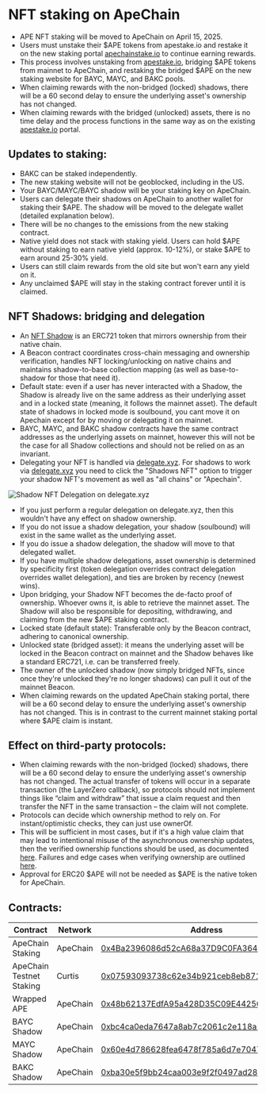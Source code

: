 # NFT staking on ApeChain

- APE NFT staking will be moved to ApeChain on April 15, 2025. 
- Users must unstake their $APE tokens from apestake.io and restake it on the new staking portal [apechainstake.io](https://apechainstake.io/) to continue earning rewards. 
- This process involves unstaking from [apestake.io](https://apestake.io/), bridging $APE tokens from mainnet to ApeChain, and restaking the bridged $APE on the new staking website for BAYC, MAYC, and BAKC pools.
- When claiming rewards with the non-bridged (locked) shadows, there will be a 60 second delay to ensure the underlying asset's ownership has not changed.
- When claiming rewards with the bridged (unlocked) assets, there is no time delay and the process functions in the same way as on the existing [apestake.io](https://apestake.io/) portal.  

## Updates to staking:

- BAKC can be staked independently.
- The new staking website will not be geoblocked, including in the US.
- Your BAYC/MAYC/BAYC shadow will be your staking key on ApeChain.
- Users can delegate their shadows on ApeChain to another wallet for staking their $APE. The shadow will be moved to the delegate wallet (detailed explanation below).
- There will be no changes to the emissions from the new staking contract. 
- Native yield does not stack with staking yield. Users can hold $APE without staking to earn native yield (approx. 10-12%), or stake $APE to earn around 25-30% yield.
- Users can still claim rewards from the old site but won't earn any yield on it.
- Any unclaimed $APE will stay in the staking contract forever until it is claimed.

## NFT Shadows: bridging and delegation

- An [NFT Shadow](https://docs.apechain.com/start-building/NFT-Shadows) is an ERC721 token that mirrors ownership from their native chain.
- A Beacon contract coordinates cross-chain messaging and ownership verification, handles NFT locking/unlocking on native chains and maintains shadow-to-base collection mapping (as well as base-to-shadow for those that need it).
- Default state: even if a user has never interacted with a Shadow, the Shadow is already live on the same address as their underlying asset and in a locked state (meaning, it follows the mainnet asset). The default state of shadows in locked mode is soulbound, you cant move it on Apechain except for by moving or delegating it on mainnet.
- BAYC, MAYC, and BAKC shadow contracts have the same contract addresses as the underlying assets on mainnet, however  this will not be the case for all Shadow collections and should not be relied on as an invariant.
- Delegating your NFT is handled via [delegate.xyz](https://delegate.xyz/). For shadows to work via [delegate.xyz](https://delegate.xyz/) you need to click the "Shadows NFT" option to trigger your shadow NFT's movement as well as "all chains" or "Apechain".

![Shadow NFT Delegation on delegate.xyz](../../../images/shadow_delegation.png)

- If you just perform a regular delegation on delegate.xyz, then this wouldn't have any effect on shadow ownership.
- If you do not issue a shadow delegation, your shadow (soulbound) will exist in the same wallet as the underlying asset.
- If you do issue a shadow delegation, the shadow will move to that delegated wallet.
- If you have multiple shadow delegations, asset ownership is determined by specificity first (token delegation overrides contract delegation overrides wallet delegation), and ties are broken by recency (newest wins).
- Upon bridging, your Shadow NFT becomes the de-facto proof of ownership. Whoever owns it, is able to retrieve the mainnet asset. The Shadow will also be responsible for depositing, withdrawing, and claiming from the new $APE staking contract.
- Locked state (default state): Transferable only by the Beacon contract, adhering to canonical ownership.
- Unlocked state (bridged asset): it means the underlying asset will be locked in the Beacon contract on mainnet and the Shadow behaves like a standard ERC721, i.e. can be transferred freely.
- The owner of the unlocked shadow (now simply bridged NFTs, since once they're unlocked they're no longer shadows) can pull it out of the mainnet Beacon.
- When claiming rewards on the updated ApeChain staking portal, there will be a 60 second delay to ensure the underlying asset's ownership has not changed. This is in contrast to the current mainnet staking portal where $APE claim is instant.

## Effect on third-party protocols:

- When claiming rewards with the non-bridged (locked) shadows, there will be a 60 second delay to ensure the underlying asset's ownership has not changed. The actual transfer of tokens will occur in a separate transaction (the LayerZero callback), so protocols should not implement things like “claim and withdraw” that issue a claim request and then transfer the NFT in the same transaction – the claim will not complete.
- Protocols can decide which ownership method to rely on. For instant/optimistic checks, they can just use ownerOf.
- This will be sufficient in most cases, but if it's a high value claim that may lead to intentional misuse of the asynchronous ownership updates, then the verified ownership functions should be used, as documented [here](https://docs.apechain.com/start-building/NFT-Shadows#2-verified-ownership-with-callbacks). Failures and edge cases when verifying ownership are outlined [here](https://docs.apechain.com/start-building/NFT-Shadows#error-handling-and-edge-cases).
- Approval for ERC20 $APE will not be needed as $APE is the native token for ApeChain.

## Contracts:



| Contract | Network | Address |
| -------- | ------- | ------- |
| ApeChain Staking | ApeChain | [0x4Ba2396086d52cA68a37D9C0FA364286e9c7835a](https://apescan.io/address/0x4Ba2396086d52cA68a37D9C0FA364286e9c7835a) |
| ApeChain Testnet Staking | Curtis | [0x07593093738c62e34b921ceb8eb871cc840400f4](https://curtis.apescan.io/address/0x07593093738c62e34b921ceb8eb871cc840400f4) |
| Wrapped APE | ApeChain | [0x48b62137EdfA95a428D35C09E44256a739F6B557](https://apescan.io/token/0x48b62137EdfA95a428D35C09E44256a739F6B557) |
| BAYC Shadow | ApeChain | [0xbc4ca0eda7647a8ab7c2061c2e118a18a936f13d](https://apescan.io/token/0xbc4ca0eda7647a8ab7c2061c2e118a18a936f13d) |
| MAYC Shadow | ApeChain | [0x60e4d786628fea6478f785a6d7e704777c86a7c6](https://apescan.io/address/0x60e4d786628fea6478f785a6d7e704777c86a7c6) |
| BAKC Shadow | ApeChain | [0xba30e5f9bb24caa003e9f2f0497ad287fdf95623](https://apescan.io/address/0xba30e5f9bb24caa003e9f2f0497ad287fdf95623) |
